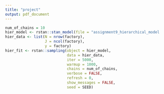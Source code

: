 ```yaml
---
title: "project"
output: pdf_document
---
```


```r
num_of_chains = 10
hier_model <- rstan::stan_model(file = "assignment9_hierarchical_model.stan")
hier_data <- list(N = nrow(factory),
                  J = ncol(factory),
                  y = factory)
hier_fit <- rstan::sampling(object = hier_model,
                            data = hier_data,
                            iter = 5000,
                            warmup = 1000,
                            chains = num_of_chains,
                            verbose = FALSE,
                            refresh = 0,
                            show_messages = FALSE,
                            seed = SEED)
```


